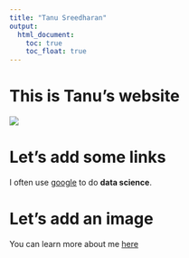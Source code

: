 ```yaml
---
title: "Tanu Sreedharan"
output: 
  html_document:
    toc: true
    toc_float: true
---
```


# This is Tanu's website

![](http://giphygifs.s3.amazonaws.com/media/O5NyCibf93upy/giphy.gif)

# Let's add some links

I often use [google](google.com) to do **data science**.

# Let's add an image


You can learn more about me [here](About.html)

